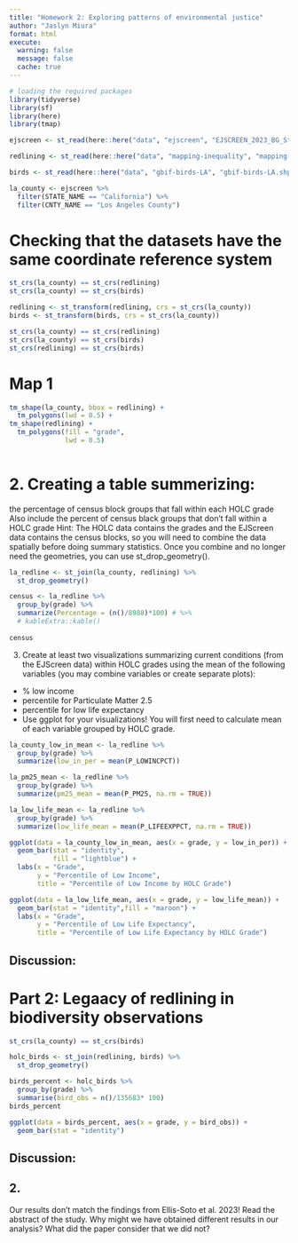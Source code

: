 ```yaml
---
title: "Homework 2: Exploring patterns of environmental justice"
author: "Jaslyn Miura"
format: html
execute:
  warning: false
  message: false
  cache: true
---
```


```r

# loading the required packages
library(tidyverse)
library(sf)
library(here)
library(tmap)

```

```r

ejscreen <- st_read(here::here("data", "ejscreen", "EJSCREEN_2023_BG_StatePct_with_AS_CNMI_GU_VI.gdb"))

redlining <- st_read(here::here("data", "mapping-inequality", "mapping-inequality-los-angeles.json"))

birds <- st_read(here::here("data", "gbif-birds-LA", "gbif-birds-LA.shp"))

la_county <- ejscreen %>% 
  filter(STATE_NAME == "California") %>% 
  filter(CNTY_NAME == "Los Angeles County")

```

# Checking that the datasets have the same coordinate reference system 
```r

st_crs(la_county) == st_crs(redlining)
st_crs(la_county) == st_crs(birds)

redlining <- st_transform(redlining, crs = st_crs(la_county))
birds <- st_transform(birds, crs = st_crs(la_county))

st_crs(la_county) == st_crs(redlining)
st_crs(la_county) == st_crs(birds)
st_crs(redlining) == st_crs(birds)

```

# Map 1
```r

tm_shape(la_county, bbox = redlining) +
  tm_polygons(lwd = 0.5) +
tm_shape(redlining) +
  tm_polygons(fill = "grade",
              lwd = 0.5)
  
```

# 2. Creating a table summerizing:
the percentage of census block groups that fall within each HOLC grade
Also include the percent of census black groups that don’t fall within a HOLC grade
Hint: The HOLC data contains the grades and the EJScreen data contains the census blocks, so you will need to combine the data spatially before doing summary statistics. Once you combine and no longer need the geometries, you can use st_drop_geometry().
```r

la_redline <- st_join(la_county, redlining) %>% 
  st_drop_geometry()

census <- la_redline %>% 
  group_by(grade) %>% 
  summarize(Percentage = (n()/8988)*100) # %>%  
  # kableExtra::kable()
  
census

```
3. Create at least two visualizations summarizing current conditions (from the EJScreen data) within HOLC grades using the mean of the following variables (you may combine variables or create separate plots):
- % low income
- percentile for Particulate Matter 2.5
- percentile for low life expectancy
- Use ggplot for your visualizations! You will first need to calculate mean of each variable grouped by HOLC grade.
```r

la_county_low_in_mean <- la_redline %>% 
  group_by(grade) %>% 
  summarize(low_in_per = mean(P_LOWINCPCT))

la_pm25_mean <- la_redline %>% 
  group_by(grade) %>% 
  summarize(pm25_mean = mean(P_PM25, na.rm = TRUE))

la_low_life_mean <- la_redline %>% 
  group_by(grade) %>% 
  summarize(low_life_mean = mean(P_LIFEEXPPCT, na.rm = TRUE))

ggplot(data = la_county_low_in_mean, aes(x = grade, y = low_in_per)) +
  geom_bar(stat = "identity",
           fill = "lightblue") +
  labs(x = "Grade",
       y = "Percentile of Low Income",
       title = "Percentile of Low Income by HOLC Grade")

ggplot(data = la_low_life_mean, aes(x = grade, y = low_life_mean)) +
  geom_bar(stat = "identity",fill = "maroon") +
  labs(x = "Grade",
       y = "Percentile of Low Life Expectancy",
       title = "Percentile of Low Life Expectancy by HOLC Grade")

```
## Discussion:

# Part 2: Legaacy of redlining in biodiversity observations

```r

st_crs(la_county) == st_crs(birds)

holc_birds <- st_join(redlining, birds) %>% 
  st_drop_geometry()

birds_percent <- holc_birds %>% 
  group_by(grade) %>% 
  summarise(bird_obs = n()/135683* 100)
birds_percent

ggplot(data = birds_percent, aes(x = grade, y = bird_obs)) + 
  geom_bar(stat = "identity")

```
## Discussion:

## 2. 
Our results don’t match the findings from Ellis-Soto et al. 2023! Read the abstract of the study. Why might we have obtained different results in our analysis? What did the paper consider that we did not?
